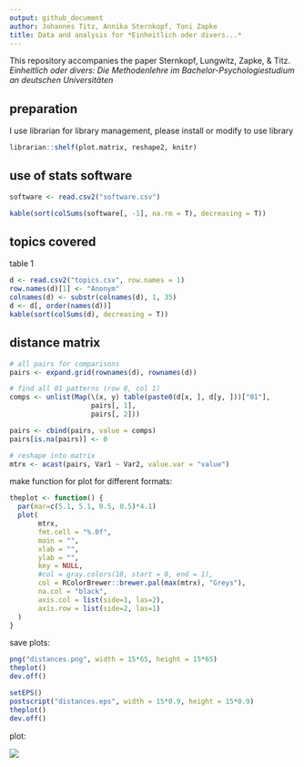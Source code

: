 ```yaml
---
output: github_document
author: Johannes Titz, Annika Sternkopf, Toni Zapke
title: Data and analysis for *Einheitlich oder divers...*
---
```


This repository accompanies the paper Sternkopf, Lungwitz, Zapke, & Titz. *Einheitlich oder divers: Die Methodenlehre im Bachelor-Psychologiestudium an deutschen Universitäten*

## preparation

I use librarian for library management, please install or modify to use library

```r
librarian::shelf(plot.matrix, reshape2, knitr)
```

##  use of stats software

```r
software <- read.csv2("software.csv")

kable(sort(colSums(software[, -1], na.rm = T), decreasing = T))
```

## topics covered

table 1

```r
d <- read.csv2("topics.csv", row.names = 1)
row.names(d)[1] <- "Anonym"
colnames(d) <- substr(colnames(d), 1, 35)
d <- d[, order(names(d))]
kable(sort(colSums(d), decreasing = T))
```

## distance matrix

```r
# all pairs for comparisons
pairs <- expand.grid(rownames(d), rownames(d))

# find all 01 patterns (row 0, col 1)
comps <- unlist(Map(\(x, y) table(paste0(d[x, ], d[y, ]))["01"],
                    pairs[, 1],
                    pairs[, 2]))

pairs <- cbind(pairs, value = comps)
pairs[is.na(pairs)] <- 0

# reshape into matrix
mtrx <- acast(pairs, Var1 ~ Var2, value.var = "value")
```

make function for plot for different formats:

```r
theplot <- function() {
  par(mar=c(5.1, 5.1, 0.5, 0.5)*4.1)
  plot(
       mtrx,
       fmt.cell = "%.0f",
       main = "",
       xlab = "",
       ylab = "",
       key = NULL,
       #col = gray.colors(10, start = 0, end = 1),
       col = RColorBrewer::brewer.pal(max(mtrx), "Greys"),
       na.col = "black",
       axis.col = list(side=1, las=2),
       axis.row = list(side=2, las=1)
  )
}
```

save plots:

```r
png("distances.png", width = 15*65, height = 15*65)
theplot()
dev.off()

setEPS()
postscript("distances.eps", width = 15*0.9, height = 15*0.9)
theplot()
dev.off()

```

plot:

![](distances.png)

